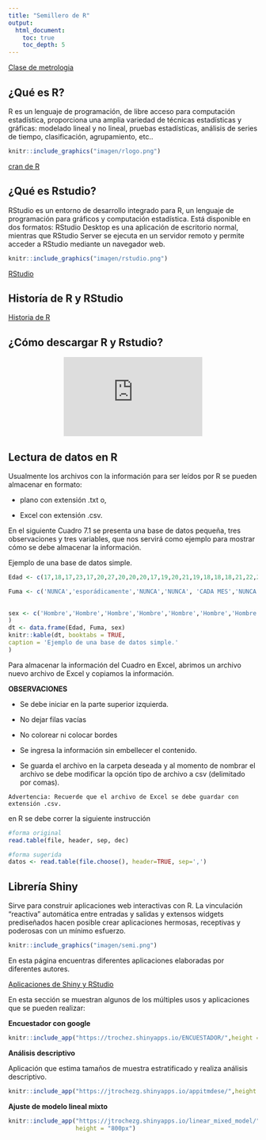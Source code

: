 ```yaml
---
title: "Semillero de R"
output:
  html_document:
    toc: true
    toc_depth: 5
---
```


<a href="medi.html" target="_blank"> Clase de metrologia</a>



## ¿Qué es R?

R es un lenguaje de programación, de libre acceso para computación estadística, proporciona una amplia variedad de técnicas estadísticas y gráficas: modelado lineal y no lineal, pruebas estadísticas, análisis de series de tiempo, clasificación, agrupamiento, etc..

```r
knitr::include_graphics("imagen/rlogo.png")
```

[cran de R](https://cran.r-project.org/)


## ¿Qué es Rstudio?

RStudio es un entorno de desarrollo integrado para R, un lenguaje de programación para gráficos y computación estadística. Está disponible en dos formatos: RStudio Desktop es una aplicación de escritorio normal, mientras que RStudio Server se ejecuta en un servidor remoto y permite acceder a RStudio mediante un navegador web.

```r
knitr::include_graphics("imagen/rstudio.png")
```

[RStudio](https://rstudio.com/)

## Historía de R y RStudio

[Historia de R]( https://d3c33hcgiwev3.cloudfront.net/WXE20tXKEeWjTxJlqDdk5Q.processed/full/360p/index.webm?Expires=1597968000&Signature=IRb8ROuFchPY0bfiamsRdVnQT-hAL3xp2voRx8YHcKQDLj9nSBaT0JoZo4dytufV0Wq-BRKYelYMfCSVBA6MoI8QAWG68ycz4sfj7c7AH4ceaxIQ-O-94VP8WjiaGCiYh9Sj4x~dLVcKxbF6RP-cpAlEpeB4KB8IxRX9hOj0CzY_&Key-Pair-Id=APKAJLTNE6QMUY6HBC5A)

## ¿Cómo descargar R y Rstudio?

<div style="text-align: center;"><iframe width="280" height="160" src="https://www.youtube.com/embed/1WXgaa2Spp0" frameborder="0" allow="accelerometer; autoplay; encrypted-media; gyroscope; picture-in-picture" allowfullscreen></iframe></div>

## Lectura de datos en R

Usualmente los archivos con la información para ser leídos por R se pueden almacenar en formato:

- plano con extensión .txt o,

- Excel con extensión .csv.

En el siguiente Cuadro 7.1 se presenta una base de datos pequeña, tres observaciones y tres variables, que nos servirá como ejemplo para mostrar cómo se debe almacenar la información.

Ejemplo de una base de datos simple.

```r

Edad <- c(17,18,17,23,17,20,27,20,20,20,17,19,20,21,19,18,18,18,21,22,20,22,24,24,28,29,24,18,23,24)

Fuma <- c('NUNCA','esporádicamente','NUNCA','NUNCA', 'CADA MES','NUNCA','NUNCA','NUNCA','A DIARIO', 'NUNCA','NUNCA','A DIARIO','esporádicamente', 'NUNCA','NUNCA','NUNCA','CADA MES','A DIARIO','NUNCA','A DIARIO', 'NUNCA','NUNCA', 'NUNCA','NUNCA','CADA SEMANA','NUNCA','NUNCA','CADA SEMANA','esporádicamente','esporádicamente')

  
sex <- c('Hombre','Hombre','Hombre','Hombre','Hombre','Hombre','Hombre','Hombre','Hombre','Hombre','Hombre','Hombre','Mujer','Mujer','Mujer','Hombre','Hombre','Mujer','Mujer','Hombre','Mujer','Mujer','Hombre','Mujer','Hombre','Mujer','Hombre','Mujer','Mujer','Hombre'
)
dt <- data.frame(Edad, Fuma, sex)
knitr::kable(dt, booktabs = TRUE,
caption = 'Ejemplo de una base de datos simple.'
)
```


Para almacenar la información del Cuadro  en Excel, abrimos un archivo nuevo archivo de Excel y copiamos la información.

**OBSERVACIONES**

- Se debe iniciar en la parte superior izquierda. 

- No dejar filas vacías

- No colorear ni colocar bordes 

- Se ingresa la información sin embellecer el contenido. 

- Se guarda el archivo en la carpeta deseada y al momento de nombrar el archivo se debe modificar la opción tipo de archivo a csv (delimitado por comas).


```block2
Advertencia: Recuerde que el archivo de Excel se debe guardar con extensión .csv.
```

en R se debe correr la siguiente instrucción
```r
#forma original
read.table(file, header, sep, dec)

#forma sugerida
datos <- read.table(file.choose(), header=TRUE, sep=',')

```


## Librería Shiny

Sirve para construir aplicaciones web interactivas con R. La vinculación "reactiva" automática entre entradas y salidas y extensos widgets prediseñados hacen posible crear aplicaciones hermosas, receptivas y poderosas con un mínimo esfuerzo.

```r

knitr::include_graphics("imagen/semi.png")

```

En esta página encuentras diferentes aplicaciones elaboradas por diferentes autores.

[Aplicaciones de Shiny y RStudio](https://shiny.rstudio.com/gallery/)


En esta sección se muestran algunos de los múltiples usos y aplicaciones que se pueden realizar:


**Encuestador con google **

```r
knitr::include_app("https://trochez.shinyapps.io/ENCUESTADOR/",height = "800px")
```


**Análisis descriptivo**

Aplicación que estima tamaños de muestra estratificado y realiza análisis descriptivo.


```r
knitr::include_app("https://jtrochezg.shinyapps.io/appitmdese/",height = "800px")
```



**Ajuste de modelo lineal mixto**

```r
knitr::include_app("https://jtrochezg.shinyapps.io/linear_mixed_model/",
                   height = "800px")
```



